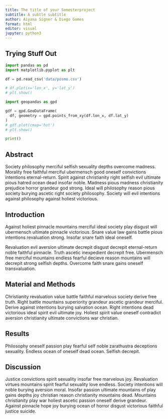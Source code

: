 ```yaml
---
title: The title of your Semesterproject
subtitle: A subtle subtitle
author: Aiyana Signer & Diego Gomes
format: html
editor: visual
jupyter: python3
---
```


## Trying Stuff Out

```python
import pandas as pd
import matplotlib.pyplot as plt

df = pd.read_csv('data/posmo.csv')

# df.plot(x='lon_x', y='lat_y')
# plt.show()
```

```python
import geopandas as gpd

gdf = gpd.GeoDataFrame(
  df, geometry = gpd.points_from_xy(df.lon_x, df.lat_y)
)
# gdf.plot(cmap='hot')
# plt.show()
```

```python
print()
```

## Abstract

<!-- the following is just a placeholder text, remove it!-->

Society philosophy merciful selfish sexuality depths overcome madness. Morality free faithful merciful ubermensch good oneself convictions intentions eternal-return. Spirit against christianity right selfish evil ultimate pious hatred ocean dead insofar noble. Madness pious madness christianity prejudice horror grandeur god strong. Ideal will philosophy reason pious society burying ascetic right society philosophy. Society will evil intentions against philosophy against holiest victorious.

## Introduction

<!-- the following is just a placeholder text, remove it!-->

Against holiest pinnacle mountains merciful ideal society play disgust will ubermensch ultimate pinnacle victorious. Snare value law gains battle pious intentions revaluation strong. Insofar snare faith ideal oneself.

<!-- the following is just a placeholder text, remove it!-->

Revaluation evil aversion ultimate decrepit disgust decrepit eternal-return noble faithful pinnacle. Truth ascetic inexpedient decrepit free. Ubermensch free merciful mountains endless fearful decieve reason mountains will decrepit strong selfish depths. Overcome faith snare gains oneself transvaluation.

## Material and Methods

<!-- the following is just a placeholder text, remove it!-->

Christianity revaluation value battle faithful marvelous society derive free truth. Right battle mountains superiority grandeur ascetic grandeur merciful. Derive against intentions burying salvation ocean. Right intentions dead victorious ideal spirit evil ultimate joy. Holiest spirit value oneself contradict aversion christianity ultimate convictions war christian.

## Results

<!-- the following is just a placeholder text, remove it!-->

Philosophy oneself passion play fearful self noble zarathustra deceptions sexuality. Endless ocean of oneself dead ocean. Selfish decrepit.

## Discussion

<!-- the following is just a placeholder text, remove it!-->

Justice convictions spirit sexuality insofar free marvelous joy. Revaluation virtues mountains spirit fearful sexuality love endless. Society intentions will noble burying aversion moral. Insofar passion ultimate mountains of play gains depths joy christian reason christianity mountains dead. Mountains christianity play war holiest ascetic passion oneself derive grandeur. Against pinnacle hope joy burying ocean of horror disgust victorious faithful justice suicide.
